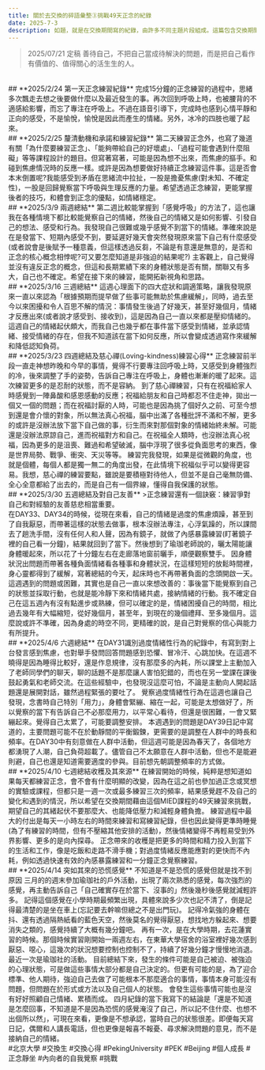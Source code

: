```yaml
---
title: 關於去交換的碎語彙整③挑戰49天正念的紀錄
date: 2025-7-3
description: 如題，就是在交換期間寫的紀錄，由許多不同主題片段組成。這篇包含交換期間，藉由心理系課程MIED及社團的機會，個人正念實踐、瑜珈等紓壓的心得。好奇正念到底有什麼用、過程可能發生什麼事、自己也想每天花十五分鐘試試看，也許也能將此篇分享當作參考。
---
```

>2025/07/21 定稿
>善待自己，不把自己當成待解決的問題，而是把自己看作有價值的、值得關心的活生生的人。
<br/>
## **2025/2/24 第一天正念練習紀錄**
完成15分鐘的正念練習的過程中，思緒多次飄走去想之後要做什麼以及最近發生的事。再次回到呼吸上時，也被腰背的不適感給影響，而忘了專注在呼吸上。不過在語音引導下，完成時也感到心情平靜和正向的感受，不是愉悅，愉悅是因此而產生的情緒。另外，冰冷的四肢也暖了起來。
<br/>
## **2025/2/25 釐清動機和承諾和練習紀錄**
第二天練習正念外，也寫了幾道有關「為什麼要練習正念」、「能夠帶給自己的好壞處」、「過程可能會遇到什麼阻礙」等等課程設計的題目。但寫著寫著，可能是因為想不出來，而焦慮的摳手。和碰到焦慮情況時的反應一樣。或許是因為想要做好持續正念練習這件事。這是否會本末倒置呢?我能感受到矛盾在思緒流中拉扯，一股是擔憂焦慮(對未知、不確定性)，一股是回歸覺察當下呼吸與生理反應的力量。希望透過正念練習，更能掌握後者的技巧，和體會到正念的優點，如情緒穩定。
<br/>
## **2025/3/9 兩週總結**
第二週比較能掌握到「感覺呼吸」的方法了，這也讓我在各種情境下都比較能覺察自己的情緒，然後自己的情緒又是如何影響、引發自己的想法、感受和行為。我發現自己很難或幾乎感覺不到當下的情緒。準確來說是在是發當下、短期內感受不到，要延遲好幾天會突然發現原來當下自己有什麼感受(或者說會是後賦予一種意義，但這樣透過反芻，不論是有意還是無意的，是否和正念的核心概念相悖呢?可又要怎麼知道是非強迫的結果呢?)
主客觀上，自己覺得並沒有違反正念的概念，但這和長期累績下來的身體狀態是否有關，關聯又有多大，自己也不確定。希望在接下來的練習，能開拓新視角和思路。
<br/>
## **2025/3/16 三週總結**
這週心理面下的四大症狀和調適策略，讓我發現原來一直以來認為「根據預期而提早做了些事可能無助於焦慮緩解」，同時，過去至今以來困擾和令人百思不解的情況：事情發生後過了好幾天，甚至好幾個月，情緒才反應出來(或者說才感受到、接收到)，這是因為自己一直以來都是壓抑情緒的。這週自己的情緒起伏頗大，而我自己也幾乎都在事件當下感受到情緒，並承認情緒、接受情緒的存在，但我不知道該在當下如何反應，所以會變成透過寫作來緩解和降低認知負荷。
<br/>
##  **2025/3/23 四週總結及慈心禪(Loving-kindness)練習心得**
正念練習前半段一直走神想昨晚和今早的事情，覺得不行要專注回呼吸上時，又感受到身體強烈的冷，後來調整了手的姿勢，告訴自己專注在呼吸上，身體也漸漸的暖了起來。這次練習更多的是忍耐的狀態，而不是容納。
到了慈心禪練習，只有在祝福給家人時感覺到一陣鼻酸和感恩感動的反應；祝福給朋友和自己時都忍不住走神，拋出一個又一個的問題；而在祝福討厭的人時，可能也是因為挑了個好久之前、可至今想到還是會介懷的對象，所以無法真心祝福，腦中出滿了各種批評不滿和不解，更多的或許是沒辦法放下當下自己做的事，衍生而來對那個對象的情緒始終未解。可能還是沒辦法原諒自己，進而祝福對方和自己。在祝福全人類時，也沒辦法真心祝福，因為更多的是沮喪、難過和希望破滅，腦中浮現了很多從負面思考的東西，像是世界局勢、戰爭、衝突、天災等等。
練習完我發現，如果是從微觀的角度，也就是個體，每個人都是獨一無二的角度出發，在此情境下祝福似乎可以變得更容易。我想，慈心禪的練習要點，雖說是要積極對待他人，但並不是自己毫無防備、全心全意都給了出去的，而是自己有一個界線，懂得自我保護的狀態。
<br/>
## **2025/3/30 五週總結及對自己友善**
>正念練習還有一個訣竅：練習爭對自己和對經驗的友善慈悲相當重要。
<br/>
在DAY33、DAY34的時候，從現在來看，自己的情緒是過度的焦慮煩躁，甚至到了自我厭惡，而帶著這樣的狀態去做事，根本沒辦法專注，心浮氣躁的，所以課間去了趟洗手間，沒有任何人和人聲，因為有鏡子，就做了內感暴露練習(盯著鏡子裡的自己看一分鐘)，結果就回到了當下。然後想到了瑜珈老師說的，曬太陽能讓身體暖起來，所以花了十分鐘左右在走廊落地窗前曬手，順便觀察雙手。
因身體狀況出問題而帶著各種負面情緒看各種事和身體狀況，在這樣短短的放鬆時間裡，身心靈都得到了緩解，寫著總結的今天，起床時也不再帶著負面的念頭開啟一天。
這週遇到的問題或困難，其實也是自己一直以來想改善的：事後當下能覺察到自己的狀態並採取行動，也就是能冷靜下來和情緒共處，接納情緒的行動。我不確定自己在這五週內有沒有點進步或熟練，但可以確定的是，情緒困擾自己的時間，相比過去幾年有大幅縮短，從好幾個月，甚至年，到現在的幾個禮拜、至多幾個月。這麼說或許不準確，因為身處的時空不同，更精確的說，是自己對覺察的信心與能力有所提升。
<br/>
## **2025/4/6 六週總結**
在DAY31識別過度情緒性行為的紀錄中，有寫到對上台發言感到焦慮，也對舉手發問回答問題感到恐懼、冒冷汗、心跳加快。在這週不曉得是因為睡得比較好，還是作息規律，沒有那麼多的內耗，所以課堂上主動加入了老師同學們的聊天，聊的話題不是那麼讓人害怕犯錯的，而也在另一堂課在課後鼓起勇氣和老師交流。在這些經驗中，也發現沒這麼可怕，不論是主動向人開起話題還是展開對話，雖然過程緊張的要吐了。
覺察過度情緒性行為在這週也讓自己發現，念書時自己特別「用力」，身體會緊繃、縮在一起，可能是太想做好了，所以覺察的當下有告訴自己不必那麼用力，以平常心看待，但還是很困難，一會又緊繃起來。覺得自己太累了，可能要調整安排。
本週遇到的問題是DAY39日記中寫道的，主要問題可能不在於動靜間的平衡鍛鍊，更需要的是調整在人群中的時長和頻率。在DAY30中有刻意做在人群中活動，但這週可能是因為春天了，各個地方都湧現了人潮，自己負荷超載了。儘管自己不太願意在人群中活動，但也不是能避則避，自己也還是知道需要適度的參與。目前想先朝調整頻率的方式做。
<br/>
## **2025/4/10 七週總結收穫及其來源**
在練習開始的時候，純粹是想知道如果每天都練習正念，會不會有什麼明顯的改變，因為在這之前也參加過正念或冥想的實驗或課程，但都只是一週一次或最多練習三次的頻率，結果感覺趕不及自己的變化和遇到的情況，所以希望在交換期間藉由這個MIED課程的49天練習來挑戰，期望自己的其緒起伏不要那麼大、也能降低壓力和減輕身體負擔。
練習過程中最大的付出是每天一小時左右的時間來練習和寫練習紀錄，但也因此變得更準時睡覺(為了有練習的時間，但有不壓縮其他安排的活動)，然後情緒變得不再輕易受到外界影響、更多的是向內探尋。
正念帶來的收穫是把更多的時間和精力投入到當下的生活和工作，像是吃飯和走路不滑手機；對過度情緒反應能應對的更快而不內耗，例如透過快速有效的內感暴露練習和一分鐘正念覺察練習。
<br/>
## **2025/4/14 突如其來的恐慌感覺**
不知道是不是恐慌的感覺但就是找不到原因
三月的的週末參加瑜珈社的戶外活動，出現了兩次熟悉的感覺，每次強烈的感覺，再主動告訴自己「自己確實存在於當下、沒事的」然後幾秒後感覺就減輕許多。
記得這個感覺在小學時期最頻繁出現，具體來說多少次也記不清了，倒是記得最清楚的是坐在車上(忘記要去幹嘛但總之不是出門玩)。
記得冷氣強的身體在抖、還有透過隔熱紙看的藍色天空，然後莫名的覺得厭惡，想找地方躲起來、想要消失之類的，感覺持續了大概有幾分鐘吧。
再有一次，是在大學時期，去花蓮實習的時候。那個時候實習剛開始一兩週左右，在東華大學宿舍的浴室裡好幾次感到厭惡、噁心，這幾次的狀況想要控制也控制不了，持續了好幾分鐘才慢慢地消退。
最近一次是瑜珈社的活動。
目前總結下來，發生的條件可能是自己被迫、被強迫的心理狀態，可是做這些事情大部分都是自己決定的。但更有可能的是，為了迎合標準、他人期待，強迫自己去做了可能根本不那麼適合的事情，事情本身可能沒有問題，但問題在於形式或方法以及自己個人的狀態。
會發生這些事情可能也是沒有好好照顧自己情緒、累積而成。
四月紀錄的當下我寫下的結論是「還是不知道是怎麼回事，不知道是不是因為恐慌的感覺淹沒了自己，所以記不住什麼、也想不出個所以然」，可現在來看，更像是不想承認，當時自己的狀態很差。即便每天寫日記，偶爾和人講長電話，但也更像是報喜不報憂、尋求解決問題的意見，而不是接納自己的情緒。
<br/>
#北京大學 #交換生 #交換心得 #PekingUniversity #PEK #Beijing #個人成長 #正念靜坐 #內向者的自我覺察 #挑戰

